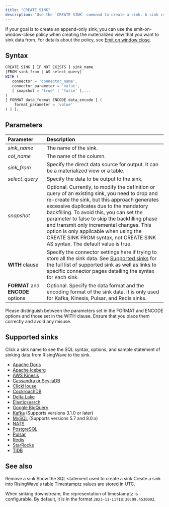 ```yaml
---
title: "CREATE SINK"
description: "Use the `CREATE SINK` command to create a sink. A sink is an external target where you can send data processed in RisingWave. You can create a sink from a table or a materialized view."
---
```


If your goal is to create an append-only sink, you can use the emit-on-window-close policy when creating the materialized view that you want to sink data from. For details about the policy, see [Emit on window close](/processing/emit-on-window-close).

## Syntax

```js
CREATE SINK [ IF NOT EXISTS ] sink_name
[FROM sink_from | AS select_query]
WITH (
   connector = 'connector_name',
   connector_parameter = 'value',
   [ snapshot = 'true' | 'false' ],...
)
[ FORMAT data_format ENCODE data_encode [ (
    format_parameter = 'value'
) ] ];
```

## Parameters

| Parameter                         | Description                                                                                                                                                                                                                                                                                                                                                                                                                                                 |
| :-------------------------------- | :---------------------------------------------------------------------------------------------------------------------------------------------------------------------------------------------------------------------------------------------------------------------------------------------------------------------------------------------------------------------------------------------------------------------------------------------------------- |
| _sink\_name_                      | The name of the sink.                                                                                                                                                                                                                                                                                                                                                                                                                                       |
| _col\_name_                       | The name of the column.                                                                                                                                                                                                                                                                                                                                                                                                                                     |
| _sink\_from_                      | Specify the direct data source for output. It can be a materialized view or a table.                                                                                                                                                                                                                                                                                                                                                                        |
| _select\_query_                   | Specify the data to be output to the sink.                                                                                                                                                                                                                                                                                                                                                                                                                  |
| _snapshot_                        | Optional. Currently, to modify the definition or query of an existing sink, you need to drop and re-create the sink, but this approach generates excessive duplicates due to the mandatory backfilling. To avoid this, you can set the parameter to false to skip the backfilling phase and transmit only incremental changes. This option is only applicable when using the CREATE SINK FROM syntax, not CREATE SINK AS syntax. The default value is true. |
| **WITH** clause                   | Specify the connector settings here if trying to store all the sink data. See [Supported sinks](#supported-sinks) for the full list of supported sink as well as links to specific connector pages detailing the syntax for each sink.                                                                                                                                                                                                                      |
| **FORMAT** and **ENCODE** options | Optional. Specify the data format and the encoding format of the sink data. It is only used for Kafka, Kinesis, Pulsar, and Redis sinks.                                                                                                                                                                                                                                                                                                                    |

<Note>
Please distinguish between the parameters set in the FORMAT and ENCODE options and those set in the WITH clause. Ensure that you place them correctly and avoid any misuse.
</Note>

## Supported sinks

Click a sink name to see the SQL syntax, options, and sample statement of sinking data from RisingWave to the sink.

* [Apache Doris](/docs/current/sink-to-doris/)
* [Apache Iceberg](/integrations/destinations/apache-iceberg)
* [AWS Kinesis](/integrations/destinations/aws-kinesis)
* [Cassandra or ScyllaDB](/integrations/destinations/cassandra-or-scylladb)
* [ClickHouse](/docs/current/sink-to-clickhouse/)
* [CockroachDB](/docs/current/sink-to-cockroach/)
* [Delta Lake](/docs/current/sink-to-delta-lake/)
* [Elasticsearch](/integrations/destinations/elasticsearch)
* [Google BigQuery](/integrations/destinations/bigquery)
* [Kafka](/docs/current/create-sink-kafka/) (Supports versions 3.1.0 or later)
* [MySQL](/docs/current/sink-to-mysql-with-jdbc/) (Supports versions 5.7 and 8.0.x)
* [NATS](/integrations/destinations/nats-and-nats-jetstream)
* [PostgreSQL](/docs/current/sink-to-postgres/)
* [Pulsar](/integrations/destinations/apache-pulsar)
* [Redis](/docs/current/sink-to-redis/)
* [StarRocks](/docs/current/sink-to-starrocks/)
* [TiDB](/docs/current/sink-to-tidb/)

## See also

<CardGroup>
  <Card
    title="Overview of data delivery"
    icon="truck"
    icontype="solid"
    href="/delivery/overview"
  />
  <Card
    title="DROP SINK"
    icon="trash"
    href="/docs/current/sql-drop-sink/"
    icontype="solid"
  >
    Remove a sink
  </Card>
  <Card
    title="SHOW CREATE SINK"
    icon="eye"
    href="/docs/current/sql-show-create-sink/"
    icontype="solid"
  >
    Show the SQL statement used to create a sink
  </Card>
  <Card
    title="CREATE SINK INTO"
    icon="plus"
    href="/docs/current/sql-create-sink-into/"
    icontype="solid"
  >
    Create a sink into RisingWave's table
  </Card>
</CardGroup>

<Note>
Timestamptz values are stored in UTC.

When sinking downstream, the representation of timestamptz is configurable. By default, it is in the format `2023-11-11T18:30:09.453000Z`.
</Note>
